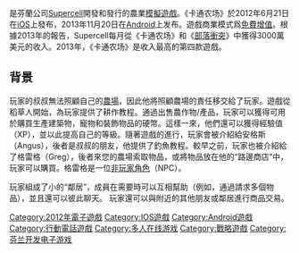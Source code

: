 {{Unreferenced|time=2021-04-06T10:12:33+00:00}}

{{NoteTA
| G1 = Games
}}
{{Infobox video game
| title = 卡通农场
| english = Hay Day
| image = Hay day icon.jpeg
| developer = [[Supercell_(遊戲公司)|Supercell]]
| publisher = Supercell
| series =
| engine =
| platforms = [[Android|Android]]、[[iOS|iOS]]
| released = '''iOS'''{{vgr||2012年6月21日}}'''Android'''{{vgr||20 November 2013}}
| genre = [[模擬遊戲|模擬]]
| modes = [[多人電子遊戲|多人]]
}}

{{Vgname|卡通农场|en=Hay Day}}是芬蘭公司[[Supercell_(遊戲公司)|Supercell]]開發和發行的農業[[模擬遊戲|模擬遊戲]]。《卡通农场》於2012年6月21日在[[iOS|iOS]]上發布，2013年11月20日在[[Android|Android]]上发布。遊戲商業模式爲[[免費增值|免費增值]]。根據2013年的報告，Supercell每月從《卡通农场》和《[[部落衝突|部落衝突]]》中獲得3000萬美元的收入。2013年，《卡通农场》是收入最高的第四款遊戲。

== 背景 ==

玩家的叔叔無法照顧自己的[[農場|農場]]，因此他將照顧農場的責任移交給了玩家。遊戲從稻草人開始，為玩家提供了耕作教程。通過出售農作物/產品，玩家可以獲得可用於購買生產建築物，寵物和裝飾物品的硬幣。這樣一來，他們還可以獲得經驗值（XP），並以此提高自己的等級。隨著遊戲的進行，玩家會被介紹給安格斯（Angus），後者是叔叔的朋友，他提供了釣魚教程。較早之前，玩家也被介紹給了格雷格（Greg），後者來您的農場索取物品，或將物品放在他的“路邊商店”中，玩家可以購買。格雷格是一位[[非玩家角色|非玩家角色]]（NPC）。

玩家組成了小的“鄰居”，成員在需要時可以互相幫助（例如，通過請求多個物品），並且還可以彼此聊天。 玩家還可以與附近的其他朋友或鄰居進行商品交易。

{{Supercell}}

{{DEFAULTSORT:Hay Day}}
[[Category:2012年電子遊戲|Category:2012年電子遊戲]]
[[Category:IOS遊戲|Category:IOS遊戲]]
[[Category:Android遊戲|Category:Android遊戲]]
[[Category:行動電話遊戲|Category:行動電話遊戲]]
[[Category:多人在线游戏|Category:多人在线游戏]]
[[Category:戰略遊戲|Category:戰略遊戲]]
[[Category:芬兰开发电子游戏|Category:芬兰开发电子游戏]]